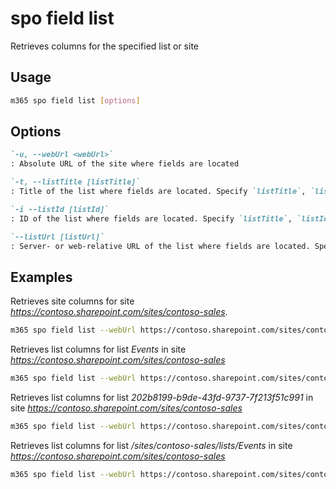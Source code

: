 
# spo field list

Retrieves columns for the specified list or site

## Usage

```sh
m365 spo field list [options]
```

## Options

```md defintion-list
`-u, --webUrl <webUrl>`
: Absolute URL of the site where fields are located

`-t, --listTitle [listTitle]`
: Title of the list where fields are located. Specify `listTitle`, `listId` or `listUrl`

`-i --listId [listId]`
: ID of the list where fields are located. Specify `listTitle`, `listId` or `listUrl`

`--listUrl [listUrl]`
: Server- or web-relative URL of the list where fields are located. Specify `listTitle`, `listId` or `listUrl`
```

<Global />

## Examples

Retrieves site columns for site _https://contoso.sharepoint.com/sites/contoso-sales_.

```sh
m365 spo field list --webUrl https://contoso.sharepoint.com/sites/contoso-sales
```

Retrieves list columns for list _Events_ in site _https://contoso.sharepoint.com/sites/contoso-sales_

```sh
m365 spo field list --webUrl https://contoso.sharepoint.com/sites/contoso-sales --listTitle Events
```

Retrieves list columns for list _202b8199-b9de-43fd-9737-7f213f51c991_ in site _https://contoso.sharepoint.com/sites/contoso-sales_

```sh
m365 spo field list --webUrl https://contoso.sharepoint.com/sites/contoso-sales --listId '202b8199-b9de-43fd-9737-7f213f51c991'
```

Retrieves list columns for list _/sites/contoso-sales/lists/Events_ in site _https://contoso.sharepoint.com/sites/contoso-sales_

```sh
m365 spo field list --webUrl https://contoso.sharepoint.com/sites/contoso-sales --listUrl '/sites/contoso-sales/lists/Events'
```
